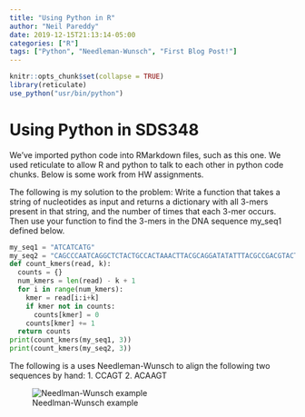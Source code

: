 ```yaml
---
title: "Using Python in R"
author: "Neil Pareddy"
date: 2019-12-15T21:13:14-05:00
categories: ["R"]
tags: ["Python", "Needleman-Wunsch", "First Blog Post!"]
---
```


```r
knitr::opts_chunk$set(collapse = TRUE)
library(reticulate)
use_python("usr/bin/python")
```

# Using Python in SDS348

We've imported python code into RMarkdown files, such as this one. We used reticulate to allow R and python to talk to each other in python code chunks. Below is some work from HW assignments.

The following is my solution to the problem: Write a function that takes a string of nucleotides as input and returns a dictionary with all 3-mers present in that string, and the number of times that each 3-mer occurs. Then use your function to find the 3-mers in the DNA sequence my_seq1 defined below.

```python
my_seq1 = "ATCATCATG"
my_seq2 = "CAGCCCAATCAGGCTCTACTGCCACTAAACTTACGCAGGATATATTTACGCCGACGTACT"
def count_kmers(read, k):
  counts = {}
  num_kmers = len(read) - k + 1
  for i in range(num_kmers):
    kmer = read[i:i+k]
    if kmer not in counts:
      counts[kmer] = 0
    counts[kmer] += 1
  return counts
print(count_kmers(my_seq1, 3)) 
print(count_kmers(my_seq2, 3))
```

The following is a uses Needleman-Wunsch to align the following two sequences by hand: 1. CCAGT 2. ACAAGT

![Needlman-Wunsch example](/Users/raghupareddy/Desktop/website/static/img/FullSizeRender.jpg)

